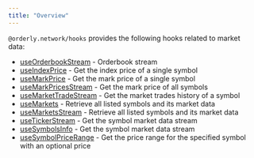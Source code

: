 ```yaml
---
title: "Overview"
---
```


`@orderly.network/hooks` provides the following hooks related to market data:

- [useOrderbookStream](/sdks/hooks/market-data/use-orderbook-stream) - Orderbook stream
- [useIndexPrice](/sdks/hooks/market-data/use-index-price) - Get the index price of a single symbol
- [useMarkPrice](/sdks/hooks/market-data/use-mark-price) - Get the mark price of a single symbol
- [useMarkPricesStream](/sdks/hooks/market-data/use-mark-prices-stream) - Get the mark price of all symbols
- [useMarketTradeStream](/sdks/hooks/market-data/use-market-trade-stream) - Get the market trades history of a symbol
- [useMarkets](/sdks/hooks/market-data/use-markets) - Retrieve all listed symbols and its market data
- [useMarketsStream](/sdks/hooks/market-data/use-markets-stream) - Retrieve all listed symbols and its market data
- [useTickerStream](/sdks/hooks/market-data/use-ticker-stream) - Get the symbol market data stream
- [useSymbolsInfo](/sdks/hooks/market-data/market-data/use-symbols-info) - Get the symbol market data stream
- [useSymbolPriceRange](/sdks/hooks/market-data/market-data/use-symbol-price-range) - Get the price range for the specified symbol with an optional price
